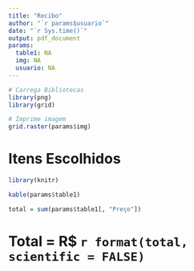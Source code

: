 ```yaml
---
title: "Recibo"
author: "`r params$usuario`"
date: "`r Sys.time()`"
output: pdf_document
params:
  table1: NA
  img: NA
  usuario: NA
---
```


```r

# Carrega Bibliotecas
library(png)
library(grid)

# Imprime imagem
grid.raster(params$img)

```

# Itens Escolhidos

```r

library(knitr)

kable(params$table1)

total = sum(params$table1[, "Preço"])

```

# Total = R$ `r format(total, scientific = FALSE)`


